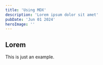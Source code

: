 ---
title: 'Using MDX'
description: 'Lorem ipsum dolor sit amet'
pubDate: 'Jun 01 2024'
heroImage: ''
---

## Lorem

This is just an example. 
